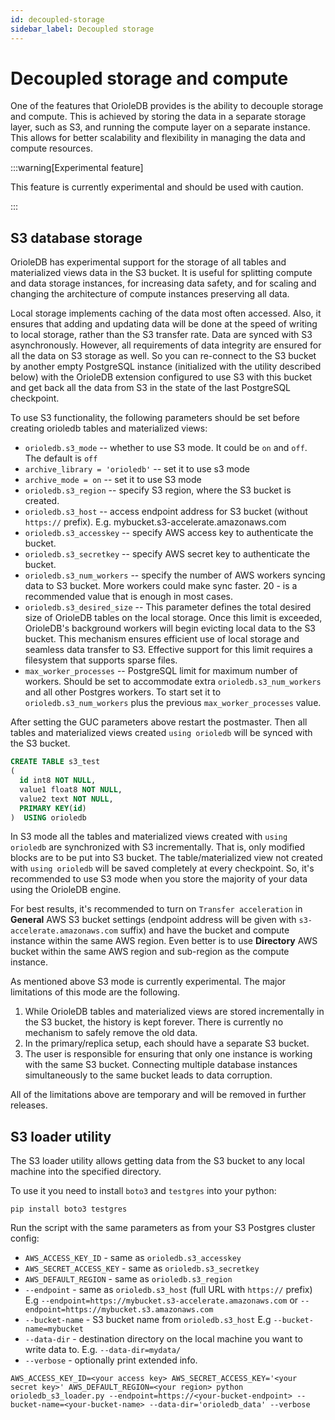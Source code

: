 ```yaml
---
id: decoupled-storage
sidebar_label: Decoupled storage
---
```


# Decoupled storage and compute

One of the features that OrioleDB provides is the ability to decouple storage and compute. This is achieved by storing the data in a separate storage layer, such as S3, and running the compute layer on a separate instance. This allows for better scalability and flexibility in managing the data and compute resources.

:::warning[Experimental feature]

This feature is currently experimental and should be used with caution.

:::

## S3 database storage

OrioleDB has experimental support for the storage of all tables and materialized views data in the S3 bucket. It is useful for splitting compute and data storage instances, for increasing data safety, and for scaling and changing the architecture of compute instances preserving all data.

Local storage implements caching of the data most often accessed. Also, it ensures that adding and updating data will be done at the speed of writing to local storage, rather than the S3 transfer rate. Data are synced with S3 asynchronously. However, all requirements of data integrity are ensured for all the data on S3 storage as well. So you can re-connect to the S3 bucket by another empty PostgreSQL instance (initialized with the utility described below) with the OrioleDB extension configured to use S3 with this bucket and get back all the data from S3 in the state of the last PostgreSQL checkpoint.

To use S3 functionality, the following parameters should be set before creating orioledb tables and materialized views:

- `orioledb.s3_mode` -- whether to use S3 mode. It could be `on` and `off`. The default is `off`
- `archive_library = 'orioledb'` -- set it to use s3 mode
- `archive_mode = on` -- set it to use S3 mode
- `orioledb.s3_region` -- specify S3 region, where the S3 bucket is created.
- `orioledb.s3_host` -- access endpoint address for S3 bucket (without `https://` prefix). E.g. mybucket.s3-accelerate.amazonaws.com
- `orioledb.s3_accesskey` -- specify AWS access key to authenticate the bucket.
- `orioledb.s3_secretkey` -- specify AWS secret key to authenticate the bucket.
- `orioledb.s3_num_workers` -- specify the number of AWS workers syncing data to S3 bucket. More workers could make sync faster. 20 - is a recommended value that is enough in most cases.
- `orioledb.s3_desired_size` -- This parameter defines the total desired size of OrioleDB tables on the local storage. Once this limit is exceeded, OrioleDB's background workers will begin evicting local data to the S3 bucket. This mechanism ensures efficient use of local storage and seamless data transfer to S3. Effective support for this limit requires a filesystem that supports sparse files.
- `max_worker_processes` -- PostgreSQL limit for maximum number of workers. Should be set to accommodate extra `orioledb.s3_num_workers` and all other Postgres workers. To start set it to `orioledb.s3_num_workers` plus the previous `max_worker_processes` value.

After setting the GUC parameters above restart the postmaster. Then all tables and materialized views created `using orioledb` will be synced with the S3 bucket.

```sql
CREATE TABLE s3_test
(
  id int8 NOT NULL,
  value1 float8 NOT NULL,
  value2 text NOT NULL,
  PRIMARY KEY(id)
)  USING orioledb
```

In S3 mode all the tables and materialized views created with `using orioledb` are synchronized with S3 incrementally. That is, only modified blocks are to be put into S3 bucket. The table/materialized view not created with `using orioledb` will be saved completely at every checkpoint. So, it's recommended to use S3 mode when you store the majority of your data using the OrioleDB engine.

For best results, it's recommended to turn on `Transfer acceleration` in **General** AWS S3 bucket settings (endpoint address will be given with `s3-accelerate.amazonaws.com` suffix) and have the bucket and compute instance within the same AWS region. Even better is to use **Directory** AWS bucket within the same AWS region and sub-region as the compute instance.

As mentioned above S3 mode is currently experimental. The major limitations of this mode are the following.

1. While OrioleDB tables and materialized views are stored incrementally in the S3 bucket, the history is kept forever. There is currently no mechanism to safely remove the old data.
2. In the primary/replica setup, each should have a separate S3 bucket.
3. The user is responsible for ensuring that only one instance is working with the same S3 bucket. Connecting multiple database instances simultaneously to the same bucket leads to data corruption.

All of the limitations above are temporary and will be removed in further releases.

## S3 loader utility

The S3 loader utility allows getting data from the S3 bucket to any local machine into the specified directory.

To use it you need to install `boto3` and `testgres` into your python:

`pip install boto3 testgres`

Run the script with the same parameters as from your S3 Postgres cluster config:

- `AWS_ACCESS_KEY_ID` - same as `orioledb.s3_accesskey`
- `AWS_SECRET_ACCESS_KEY` - same as `orioledb.s3_secretkey`
- `AWS_DEFAULT_REGION` - same as `orioledb.s3_region`
- `--endpoint` - same as `orioledb.s3_host` (full URL with `https://` prefix) E.g `--endpoint=https://mybucket.s3-accelerate.amazonaws.com` or `--endpoint=https://mybucket.s3.amazonaws.com`
- `--bucket-name` - S3 bucket name from `orioledb.s3_host` E.g `--bucket-name=mybucket`
- `--data-dir` - destination directory on the local machine you want to write data to. E.g. `--data-dir=mydata/`
- `--verbose` - optionally print extended info.

`AWS_ACCESS_KEY_ID=<your access key> AWS_SECRET_ACCESS_KEY='<your secret key>' AWS_DEFAULT_REGION=<your region> python orioledb_s3_loader.py --endpoint=https://<your-bucket-endpoint> --bucket-name=<your-bucket-name> --data-dir='orioledb_data' --verbose`
